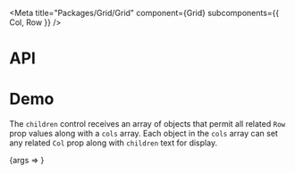 
<Meta title="Packages/Grid/Grid" component={Grid} subcomponents={{ Col, Row }} />

# API

<ArgsTable />

# Demo

The `children` control receives an array of objects that permit all related
`Row` prop values along with a `cols` array. Each object in the `cols` array can
set any related `Col` prop along with `children` text for display.

<Canvas>
  <Story
    name="Grid"
    args={{ columns: 12, gutters: 'md', rows: ROWS }}
    argTypes={{
      rows: { name: 'children' }
    }}
    parameters={{
      design: {
        allowFullscreen: true,
        type: 'figma',
        url: 'https://www.figma.com/file/6g87L4FdKZTA3knt3Rsfdx/Garden?node-id=102%3A108'
      }
    }}
  >
    {args => <GridStory {...args} />}
  </Story>
</Canvas>
